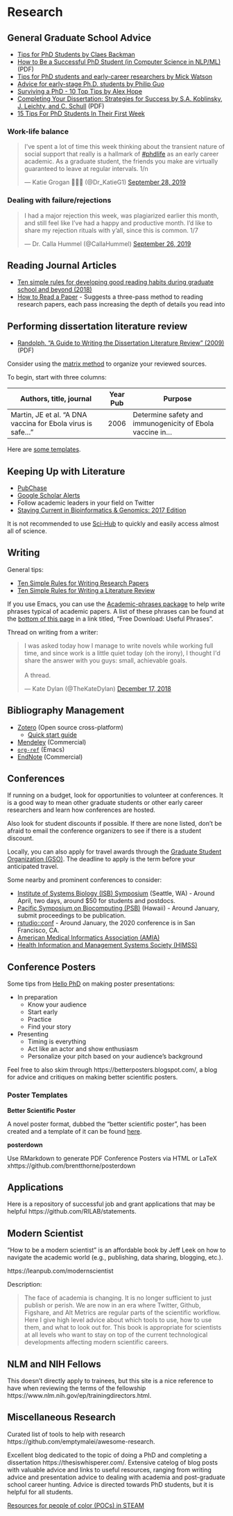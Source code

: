 # Research {#research}

## General Graduate School Advice

- [Tips for PhD Students by Claes Backman](https://sites.google.com/view/claesbackman/tips-for-phd-students)
- [How to Be a Successful PhD Student (in Computer Science in NLP/ML)](https://people.cs.umass.edu/~wallach/how_to_be_a_successful_phd_student.pdf) (PDF)
- [Tips for PhD students and early-career researchers by Mick Watson](http://www.opiniomics.org/tips-for-phd-students-and-early-career-researchers/)
- [Advice for early-stage Ph.D. students by Philip Guo](http://www.pgbovine.net/early-stage-PhD-advice.htm)
- [Surviving a PhD - 10 Top Tips by Alex Hope](https://thesiswhisperer.com/2012/07/16/surviving-a-phd-10-top-tips/)
- [Completing Your Dissertation: Strategies for Success by S.A. Koblinsky, J. Leichty, and C. Schull](https://sph.umd.edu/sites/default/files/files/StrategiesDissertationCompletion3_8_07.pdf) (PDF)
- [15 Tips For PhD Students In Their First Week](https://www.nextscientist.com/15-tips-phd-students-start/)

### Work-life balance

<blockquote class="twitter-tweet"><p lang="en" dir="ltr">I&#39;ve spent a lot of time this week thinking about the transient nature of social support that really is a hallmark of <a href="https://twitter.com/hashtag/phdlife?src=hash&amp;ref_src=twsrc%5Etfw">#phdlife</a> as an early career academic. As a graduate student, the friends you make are virtually guaranteed to leave at regular intervals. 1/n</p>&mdash; Katie Grogan 👩‍🔬🧬 (@Dr_KatieG1) <a href="https://twitter.com/Dr_KatieG1/status/1177961427459608578?ref_src=twsrc%5Etfw">September 28, 2019</a></blockquote>
<script async src="https://platform.twitter.com/widgets.js" charset="utf-8"></script>

### Dealing with failure/rejections

<blockquote class="twitter-tweet"><p lang="en" dir="ltr">I had a major rejection this week, was plagiarized earlier this month, and still feel like I’ve had a happy and productive month. I’d like to share my rejection rituals with y’all, since this is common. 1/7</p>&mdash; Dr. Calla Hummel (@CallaHummel) <a href="https://twitter.com/CallaHummel/status/1177240569522860033?ref_src=twsrc%5Etfw">September 26, 2019</a></blockquote>

## Reading Journal Articles

- [Ten simple rules for developing good reading habits during graduate school and beyond (2018)](https://doi.org/10.1371/journal.pcbi.1006467)
- [How to Read a Paper](http://blizzard.cs.uwaterloo.ca/keshav/home/Papers/data/07/paper-reading.pdf) - Suggests a three-pass method to reading research papers, each pass increasing the depth of details you read into

## Performing dissertation literature review

- [Randolph. "A Guide to Writing the Dissertation Literature Review" (2009)](http://lemass.net/capstone/files/A%20Guide%20to%20Writing%20the%20Dissertation%20Literature%20Review.pdf) (PDF)

Consider using the [matrix method](https://guides.library.duq.edu/matrix) to organize your reviewed sources.

To begin, start with three columns:

| Authors, title, journal                                      | Year Pub | Purpose                                                    |
|--------------------------------------------------------------|----------|------------------------------------------------------------|
| Martin, JE et al. "A DNA vaccina for Ebola virus is safe..." | 2006     | Determine safety and immunogenicity of Ebola vaccine in... |

Here are [some templates](https://academicguides.waldenu.edu/writingcenter/assignments/literaturereview/matrix).

## Keeping Up with Literature

- [PubChase](https://www.pubchase.com/)
- [Google Scholar Alerts](https://scholar.google.com/)
- Follow academic leaders in your field on Twitter
- [Staying Current in Bioinformatics & Genomics: 2017 Edition](https://www.gettinggeneticsdone.com/2017/02/staying-current-in-bioinformatics-genomics-2017.html)

It is not recommended to use [Sci-Hub](https://www.sciencemag.org/news/2017/07/sci-hub-s-cache-pirated-papers-so-big-subscription-journals-are-doomed-data-analyst) to quickly and easily access almost all of science.

## Writing

General tips:

- [Ten Simple Rules for Writing Research Papers](https://doi.org/10.1371/journal.pcbi.1003453)
- [Ten Simple Rules for Writing a Literature Review](https://doi.org/10.1371/journal.pcbi.1003149)

If you use Emacs, you can use the [Academic-phrases package](https://github.com/nashamri/academic-phrases) to help write phrases typical of academic papers. A list of these phrases can be found at the [bottom of this page](https://www.springer.com/gb/book/9783319260921) in a link titled, "Free Download: Useful Phrases".

Thread on writing from a writer:

<blockquote class="twitter-tweet"><p lang="en" dir="ltr">I was asked today how I manage to write novels while working full time, and since work is a little quiet today (oh the irony), I thought I&#39;d share the answer with you guys: small, achievable goals.<br><br>A thread.</p>&mdash; Kate Dylan (@TheKateDylan) <a href="https://twitter.com/TheKateDylan/status/1074510080484139008?ref_src=twsrc%5Etfw">December 17, 2018</a></blockquote>

## Bibliography Management

- [Zotero](http://zotero.org/) (Open source cross-platform)
  - [Quick start guide](https://www.zotero.org/support/quick_start_guide)
- [Mendeley](https://www.mendeley.com/) (Commercial)
- [`org-ref`](https://github.com/jkitchin/org-ref) (Emacs)
- [EndNote](https://endnote.com/) (Commercial)

## Conferences

If running on a budget,
look for opportunities to volunteer at conferences.
It is a good way to mean other graduate students or other early career
researchers and learn how conferences are hosted.

Also look for student discounts if possible.
If there are none listed,
don't be afraid to email the conference organizers to see if there is a student
discount.

Locally, you can also apply for travel awards through the
[Graduate Student Organization (GSO)](https://ohsugso.weebly.com/gso-travel-award.html).
The deadline to apply is the term before your anticipated travel.

Some nearby and prominent conferences to consider:

- [Institute of Systems Biology (ISB) Symposium](https://systemsbiology.org/symposium/) (Seattle, WA) - Around April, two days, around $50 for students and postdocs.
- [Pacific Symposium on Biocomputing (PSB)](https://psb.stanford.edu/) (Hawaii) - Around January, submit proceedings to be publication.
- [rstudio::conf](https://www.rstudio.com/conference/) - Around January, the 2020 conference is in San Francisco, CA.
- [American Medical Informatics Association (AMIA)](https://www.amia.org/)
- [Health Information and Management Systems Society (HIMSS)](https://www.himss.org/)

## Conference Posters

Some tips from
[Hello PhD](http://hellophd.com/2018/11/104-how-to-give-a-perfect-poster-presentation/)
on making poster presentations:

- In preparation
    - Know your audience
    - Start early
    - Practice
    - Find your story
- Presenting
    - Timing is everything
    - Act like an actor and show enthusiasm
    - Personalize your pitch based on your audience's background

Feel free to also skim through https://betterposters.blogspot.com/,
a blog for advice and critiques on making better scientific posters.

### Poster Templates

**Better Scientific Poster**

A novel poster format,
dubbed the "better scientific poster",
has been created and a template of it can be found [here](https://osf.io/ef53g/).

**posterdown**

Use RMarkdown to generate PDF Conference Posters via HTML or LaTeX 
xhttps://github.com/brentthorne/posterdown

## Applications

Here is a repository of successful job and grant applications that may be helpful
https://github.com/RILAB/statements.

## Modern Scientist

"How to be a modern scientist" is an affordable book by Jeff Leek on how to
navigate the academic world (e.g., publishing, data sharing, blogging, etc.).

https://leanpub.com/modernscientist

Description:

> The face of academia is changing. It is no longer sufficient to just publish
> or perish. We are now in an era where Twitter, Github, Figshare, and Alt
> Metrics are regular parts of the scientific workflow. Here I give high level
> advice about which tools to use, how to use them, and what to look out for.
> This book is appropriate for scientists at all levels who want to stay on top
> of the current technological developments affecting modern scientific
> careers.

## NLM and NIH Fellows

This doesn't directly apply to trainees,
but this site is a nice reference to have when reviewing the terms of the fellowship
https://www.nlm.nih.gov/ep/trainingdirectors.html.

## Miscellaneous Research

Curated list of tools to help with research https://github.com/emptymalei/awesome-research.

Excellent blog dedicated to the topic of doing a PhD and completing a
dissertation https://thesiswhisperer.com/. Extensive catelog of blog posts with
valuable advice and links to useful resources, ranging from writing advice and
presentation advice to dealing with academia and post-graduate school career
hunting. Advice is directed towards PhD students, but it is helpful for all
students.

[Resources for people of color (POCs) in STEAM](https://docs.google.com/spreadsheets/d/1V_pvhqWliwqLhAVcXikxAEuJPD4mwwgl9LEgOnzN-zM/edit?usp=sharing)
